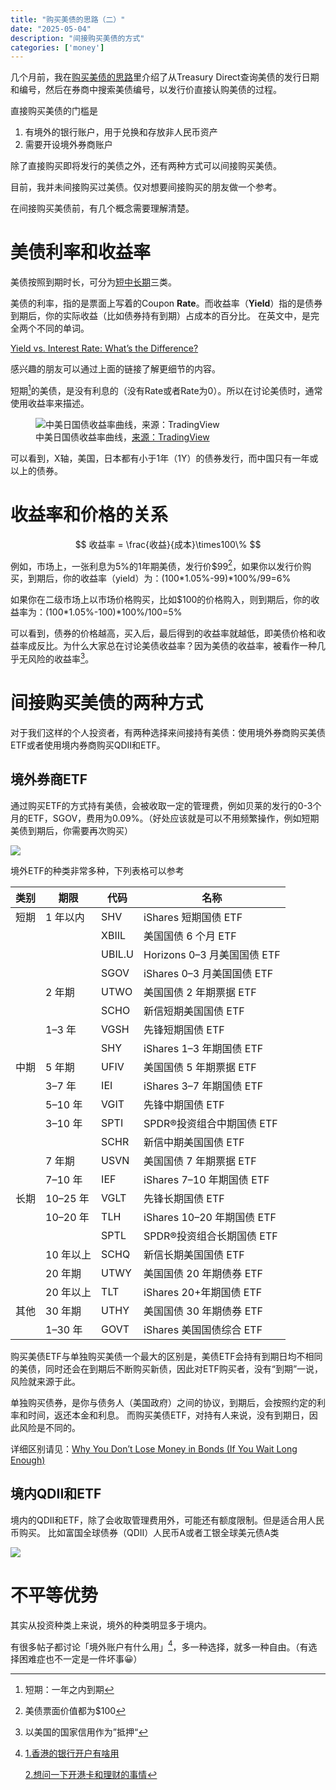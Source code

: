 ```yaml
---
title: "购买美债的思路（二）"
date: "2025-05-04"
description: "间接购买美债的方式"
categories: ['money']
---
```


几个月前，我在[购买美债的思路](../posts/steps-of-buying-us-bonds.qmd)里介绍了从Treasury Direct查询美债的发行日期和编号，然后在券商中搜索美债编号，以发行价直接认购美债的过程。

直接购买美债的门槛是

1. 有境外的银行账户，用于兑换和存放非人民币资产
2. 需要开设境外券商账户

除了直接购买即将发行的美债之外，还有两种方式可以间接购买美债。

::: {.callout-warning title="以下内容非投资建议"}
目前，我并未间接购买过美债。仅对想要间接购买的朋友做一个参考。
:::

在间接购买美债前，有几个概念需要理解清楚。

# 美债利率和收益率

美债按照到期时长，可分为[短中长期](./buying-us-bond.qmd#美债的种类)三类。

美债的利率，指的是票面上写着的Coupon **Rate**。而收益率（**Yield**）指的是债券到期后，你的实际收益（比如债券持有到期）占成本的百分比。
在英文中，是完全两个不同的单词。

[Yield vs. Interest Rate: What's the Difference?](https://www.investopedia.com/ask/answers/09/difference-between-yields-and-interest-rate.asp)

感兴趣的朋友可以通过上面的链接了解更细节的内容。

短期^[短期：一年之内到期]的美债，是没有利息的（没有Rate或者Rate为0）。所以在讨论美债时，通常使用收益率来描述。

![中美日国债收益率曲线，[来源：TradingView](https://cn.tradingview.com/pricing/?share_your_love=davic1uo)](https://image.luozx.org/garden/2025/05/8fa7b9c267030f6e133c246ac6723c96.png)

可以看到，X轴，美国，日本都有小于1年（1Y）的债券发行，而中国只有一年或以上的债券。


# 收益率和价格的关系

$$
收益率 = \frac{收益}{成本}\times100\%
$$

例如，市场上，一张利息为5%的1年期美债，发行价$99^[美债票面价值都为$100]，如果你以发行价购买，到期后，你的收益率（yield）为：(100\*1.05%-99)\*100%\/99=6%

如果你在二级市场上以市场价格购买，比如$100的价格购入，则到期后，你的收益率为：(100\*1.05%-100)\*100%\/100=5%

可以看到，债券的价格越高，买入后，最后得到的收益率就越低，即美债价格和收益率成反比。为什么大家总在讨论美债收益率？因为美债的收益率，被看作一种几乎无风险的收益率^[以美国的国家信用作为”抵押“]。

# 间接购买美债的两种方式
对于我们这样的个人投资者，有两种选择来间接持有美债：使用境外券商购买美债ETF或者使用境内券商购买QDII和ETF。

## 境外券商ETF

通过购买ETF的方式持有美债，会被收取一定的管理费，例如贝莱的发行的0-3个月的ETF，SGOV，费用为0.09%。（好处应该就是可以不用频繁操作，例如短期美债到期后，你需要再次购买）

![](https://image.luozx.org/garden/2025/05/6adabd78f44232f38eca7287a0f86f39.png)

境外ETF的种类非常多种，下列表格可以参考

| 类别 |     期限     | 代码     | 名称                              |
|------|--------------|----------|-----------------------------------|
| 短期 | 1 年以内     | SHV      | iShares 短期国债 ETF              |
|      |              | XBIIL    | 美国国债 6 个月 ETF               |
|      |              | UBIL.U   | Horizons 0–3 月美国国债 ETF       |
|      |              | SGOV     | iShares 0–3 月美国国债 ETF        |
|      | 2 年期       | UTWO     | 美国国债 2 年期票据 ETF           |
|      |              | SCHO     | 新信短期美国国债 ETF              |
|      | 1–3 年       | VGSH     | 先锋短期国债 ETF                  |
|      |              | SHY      | iShares 1–3 年期国债 ETF          |
| 中期 | 5 年期       | UFIV     | 美国国债 5 年期票据 ETF           |
|      | 3–7 年       | IEI      | iShares 3–7 年期国债 ETF          |
|      | 5–10 年      | VGIT     | 先锋中期国债 ETF                  |
|      | 3–10 年      | SPTI     | SPDR®投资组合中期国债 ETF         |
|      |              | SCHR     | 新信中期美国国债 ETF              |
|      | 7 年期       | USVN     | 美国国债 7 年期票据 ETF           |
|      | 7–10 年      | IEF      | iShares 7–10 年期国债 ETF         |
| 长期 | 10–25 年     | VGLT     | 先锋长期国债 ETF                  |
|      | 10–20 年     | TLH      | iShares 10–20 年期国债 ETF        |
|      |              | SPTL     | SPDR®投资组合长期国债 ETF         |
|      | 10 年以上    | SCHQ     | 新信长期美国国债 ETF              |
|      | 20 年期      | UTWY     | 美国国债 20 年期债券 ETF          |
|      | 20 年以上    | TLT      | iShares 20+年期国债 ETF           |
| 其他 | 30 年期      | UTHY     | 美国国债 30 年期债券 ETF          |
|      | 1–30 年      | GOVT     | iShares 美国国债综合 ETF          |


::: {.callout-important title="债券基金风险提示"}
购买美债ETF与单独购买美债一个最大的区别是，美债ETF会持有到期日均不相同的美债，同时还会在到期后不断购买新债，因此对ETF购买者，没有“到期”一说，风险就来源于此。

单独购买债券，是你与债务人（美国政府）之间的协议，到期后，会按照约定的利率和时间，返还本金和利息。
而购买美债ETF，对持有人来说，没有到期日，因此风险是不同的。

详细区别请见：[Why You Don’t Lose Money in Bonds (If You Wait Long Enough)](https://ofdollarsanddata.com/why-you-dont-lose-money-in-bonds-if-you-wait-long-enough/)
:::

## 境内QDII和ETF

境内的QDII和ETF，除了会收取管理费用外，可能还有额度限制。但是适合用人民币购买。
比如富国全球债券（QDII）人民币A或者工银全球美元债A类

![](https://image.luozx.org/garden/2025/05/ff9281141a2a510137f28b76fddc43ed.png)

# 不平等优势
其实从投资种类上来说，境外的种类明显多于境内。

有很多帖子都讨论「境外账户有什么用」[^source]，多一种选择，就多一种自由。（有选择困难症也不一定是一件坏事😀）

[^source]:[1.香港的银行开户有啥用](https://v2ex.com/t/985885)

    [2.想问一下开港卡和理财的事情](https://linux.do/t/topic/409418)



